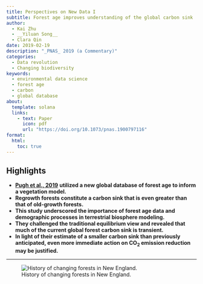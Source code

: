 ```yaml
---
title: Perspectives on New Data I
subtitle: Forest age improves understanding of the global carbon sink
author:
  - Kai Zhu 
  - __Yiluan Song__  
  - Clara Qin  
date: 2019-02-19
description: "_PNAS_ 2019 (a Commentary)"
categories:
  - Data revolution
  - Changing biodiversity
keywords:
  - environmental data science
  - forest age
  - carbon
  - global database
about:
  template: solana
  links:
    - text: Paper
      icon: pdf
      url: "https://doi.org/10.1073/pnas.1900797116"
format:
  html:
    toc: true
---
```


## Highlights

-   [**Pugh et al., 2019**](https://www.pnas.org/doi/abs/10.1073/pnas.1810512116) **utilized a new global database of forest age to inform a vegetation model.**
-   **Regrowth forests constitute a carbon sink that is even greater than that of old-growth forests.**
-   **This study underscored the importance of forest age data and demographic processes in terrestrial biosphere modeling.**
-   **They challenged the traditional equilibrium view and revealed that much of the current global forest carbon sink is transient.**
-   **In light of their estimate of a smaller carbon sink than previously anticipated, even more immediate action on CO~2~ emission reduction may be justified.**

------------------------------------------------------------------------

![History of changing forests in New England.](1-1.jpeg)
